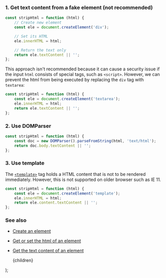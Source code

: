 
### 1. Get text content from a fake element (not recommended)

```js
const stripHtml = function (html) {
    // Create new element
    const ele = document.createElement('div');

    // Set its HTML
    ele.innerHTML = html;

    // Return the text only
    return ele.textContent || '';
};
```

This approach isn't recommended because it can cause a security issue if the input `html` consists of special tags, such as
`<script>`. However, we can prevent the html from being executed by replacing the `div` tag with `textarea`:

```js
const stripHtml = function (html) {
    const ele = document.createElement('textarea');
    ele.innerHTML = html;
    return ele.textContent || '';
};
```

### 2. Use DOMParser

```js
const stripHtml = function (html) {
    const doc = new DOMParser().parseFromString(html, 'text/html');
    return doc.body.textContent || '';
};
```

### 3. Use template

The [`<template>`](https://developer.mozilla.org/en-US/docs/Web/HTML/Element/template) tag holds a HTML content that is not to be rendered immediately. However, this is not supported on older browser such as IE 11.

```js
const stripHtml = function (html) {
    const ele = document.createElement('template');
    ele.innerHTML = html;
    return ele.content.textContent || '';
};
```

### See also

-   [Create an element](/create-an-element)
-   [Get or set the html of an element](/get-or-set-the-html-of-an-element)
-   [Get the text content of an element](/get-the-text-content-of-an-element)

    <PostLayout keywords="" title="Strip HTML from a given text">
        {children}
    </PostLayout>
);
